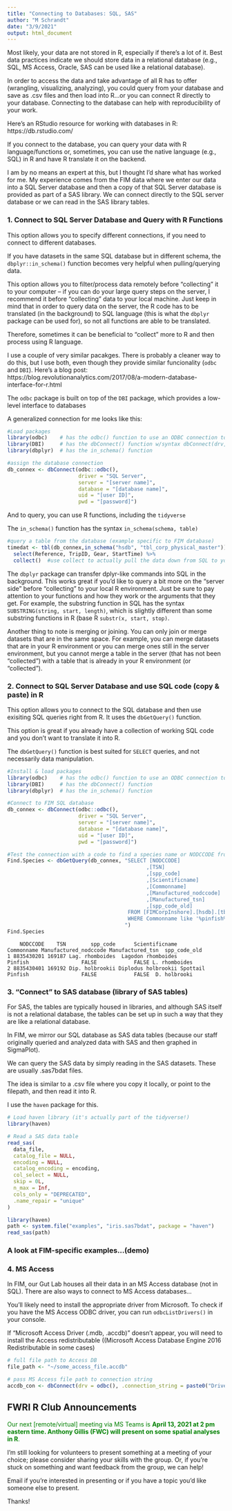 ```yaml
---
title: "Connecting to Databases: SQL, SAS"
author: "M Schrandt"
date: "3/9/2021"
output: html_document
---
```


Most likely, your data are not stored in R, especially if there's a lot of it. Best data practices indicate we should store data in a relational database (e.g., SQL, MS Access, Oracle, SAS can be used like a relational database).

In order to access the data and take advantage of all R has to offer (wrangling, visualizing, analyzing), you could query from your database and save as .csv files and then load into R...or you can connect R directly to your database. Connecting to the database can help with reproducibility of your work.

Here's an RStudio resource for working with databases in R: https://db.rstudio.com/

If you connect to the database, you can query your data with R language/functions or, sometimes, you can use the native language (e.g., SQL) in R and have R translate it on the backend.

I am by no means an expert at this, but I thought I'd share what has worked for me. My experience comes from the FIM data where we enter our data into a SQL Server database and then a copy of that SQL Server database is provided as part of a SAS library. We can connect directly to the SQL server database or we can read in the SAS library tables.

### 1. Connect to SQL Server Database and Query with R Functions

This option allows you to specify different connections, if you need to connect to different databases.

If you have datasets in the same SQL database but in different schema, the `dbplyr::in_schema()` function becomes very helpful when pulling/querying data.

This option allows you to filter/process data remotely before "collecting" it to your computer – if you can do your large query steps on the server, I recommend it before “collecting” data to your local machine. Just keep in mind that in order to query data on the server, the R code has to be translated (in the background) to SQL language (this is what the `dbplyr` package can be used for), so not all functions are able to be translated.

Therefore, sometimes it can be beneficial to "collect" more to R and then process using R language.

I use a couple of very similar pacakges. There is probably a cleaner way to do this, but I use both, even though they provide similar funcionality (`odbc` and `DBI`). Here's a blog post: https://blog.revolutionanalytics.com/2017/08/a-modern-database-interface-for-r.html

The `odbc` package is built on top of the `DBI` package, which provides a low-level interface to databases 

A generalized connection for me looks like this:

```r
#Load packages
library(odbc)    # has the odbc() function to use an ODBC connection to your server/data
library(DBI)     # has the dbConnect() function w/syntax dbConnect(drv, ...) where drv inhertis from DBIDriver
library(dbplyr)  # has the in_schema() function

#assign the database connection
db_connex <- dbConnect(odbc::odbc(),
                       driver = "SQL Server",
                       server = "[server name]",
                       database = "[database name]",
                       uid = "[user ID]",
                       pwd = "[password]")
```

And to query, you can use R functions, including the `tidyverse`

The `in_schema()` function has the syntax `in_schema(schema, table)`

```r

#query a table from the database (example specific to FIM database)
timedat <- tbl(db_connex,in_schema("hsdb", "tbl_corp_physical_master")) %>%
  select(Reference, TripID, Gear, StartTime) %>%
  collect()  #use collect to actually pull the data down from SQL to your local R environment
```

The `dbplyr` package can transfer dplyr-like commands into SQL in the background. This works great if you'd like to query a bit more on the "server side" before "collecting" to your local R environment. Just be sure to pay attention to your functions and how they work or the arguments that they get. For example, the substring function in SQL has the syntax `SUBSTRING(string, start, length)`, which is  slightly different than some substring functions in R (base R `substr(x, start, stop)`.

Another thing to note is merging or joining. You can only join or merge datasets that are in the same space. For example, you can merge datasets that are in your R environment or you can merge ones still in the server environment, but you cannot merge a table in the server (that has not been "collected") with a table that is already in your R environment (or "collected").

### 2. Connect to SQL Server Database and use SQL code (copy & paste) in R

This option allows you to connect to the SQL database and then use exisiting SQL queries right from R. It uses the `dbGetQuery()` function.

This option is great if you already have a collection of working SQL code and you don't want to translate it into R.

The `dbGetQuery()` function is best suited for `SELECT` queries, and not necessarily data manipulation.

```r
#Install & load packages
library(odbc)    # has the odbc() function to use an ODBC connection to your server/data
library(DBI)     # has the dbConnect() function
library(dbplyr)  # has the in_schema() function

#Connect to FIM SQL database
db_connex <- dbConnect(odbc::odbc(),
                       driver = "SQL Server",
                       server = "[server name]",
                       database = "[database name]",
                       uid = "[user ID]",
                       pwd = "[password]")

#Test the connection with a code to find a species name or NODCCODE from the species list table
Find.Species <- dbGetQuery(db_connex, "SELECT [NODCCODE]
                                             ,[TSN]
                                             ,[spp_code]
                                             ,[Scientificname]
                                             ,[Commonname]
                                             ,[Manufactured_nodccode]
                                             ,[Manufactured_tsn]
                                             ,[spp_code_old]
                                       FROM [FIMCorpInshore].[hsdb].[tbl_corp_ref_species_list]
                                       WHERE Commonname like '%pinfish%'
                                      ")
Find.Species
```

```Find.Species
    NODCCODE    TSN        spp_code      Scientificname       Commonname Manufactured_nodccode Manufactured_tsn  spp_code_old
1 8835430201 169187 Lag. rhomboides  Lagodon rhomboides          Pinfish                 FALSE            FALSE L. rhomboides
2 8835430401 169192 Dip. holbrookii Diplodus holbrookii Spottail Pinfish                 FALSE            FALSE  D. holbrooki
```

### 3. "Connect" to SAS database (library of SAS tables)

For SAS, the tables are typically housed in libraries, and although SAS itself is not a relational database, the tables can be set up in such a way that they are like a relational database.

In FIM, we mirror our SQL database as SAS data tables (because our staff originally queried and analyzed data with SAS and then graphed in SigmaPlot).

We can query the SAS data by simply reading in the SAS datasets. These are usually .sas7bdat files.

The idea is similar to a .csv file where you copy it locally, or point to the filepath, and then read it into R.

I use the `haven` package for this.

```r
# Load haven library (it's actually part of the tidyverse!)
library(haven)

# Read a SAS data table
read_sas(
  data_file,
  catalog_file = NULL,
  encoding = NULL,
  catalog_encoding = encoding,
  col_select = NULL,
  skip = 0L,
  n_max = Inf,
  cols_only = "DEPRECATED",
  .name_repair = "unique"
)
```

```r
library(haven)
path <- system.file("examples", "iris.sas7bdat", package = "haven")
read_sas(path)
```

### A look at FIM-specific examples...(demo)

### 4. MS Access

In FIM, our Gut Lab houses all their data in an MS Access database (not in SQL). There are also ways to connect to MS Access databases...

You'll likely need to install the appropriate driver from Microsoft. To check if you have the MS Access ODBC driver, you can run `odbcListDrivers()` in your console.

If "Microsoft Access Driver (.mdb, .accdb)" doesn't appear, you will need to install the Access redistributable ((Microsoft Access Database Engine 2016 Redistributable in some cases)

```r
# full file path to Access DB
file_path <- "~/some_access_file.accdb"

# pass MS Access file path to connection string
accdb_con <- dbConnect(drv = odbc(), .connection_string = paste0("Driver={Microsoft Access Driver (*.mdb, *.accdb)};DBQ=",file_path,";"))


```

## FWRI R Club Announcements

<span style="color:green">Our next [remote/virtual] meeting via MS Teams is **April 13, 2021 at 2 pm eastern time. Anthony Gillis (FWC) will present on some spatial analyses in R**.</span>

I'm still looking for volunteers to present something at a meeting of your choice; please consider sharing your skills with the group. Or, if you're stuck on something and want feedback from the group, we can help!

Email if you're interested in presenting or if you have a topic you'd like someone else to present.

Thanks!
